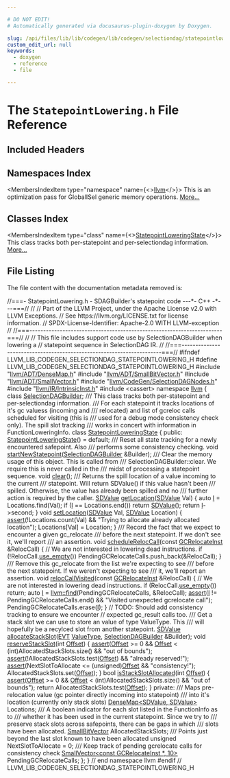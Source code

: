 ```yaml
---

# DO NOT EDIT!
# Automatically generated via docusaurus-plugin-doxygen by Doxygen.

slug: /api/files/lib/lib/codegen/lib/codegen/selectiondag/statepointlowering-h
custom_edit_url: null
keywords:
  - doxygen
  - reference
  - file

---
```





# The `StatepointLowering.h` File Reference

<DoxygenPage pluginConfig={pluginConfig}>



## Included Headers

<IncludesList>
<IncludesListItem
  filePath="llvm/ADT/DenseMap.h"
  permalink="/docs/api/files/include/include/llvm/include/llvm/adt/densemap-h"
  isLocal="true" />
<IncludesListItem
  filePath="llvm/ADT/SmallBitVector.h"
  permalink="/docs/api/files/include/include/llvm/include/llvm/adt/smallbitvector-h"
  isLocal="true" />
<IncludesListItem
  filePath="llvm/ADT/SmallVector.h"
  permalink="/docs/api/files/include/include/llvm/include/llvm/adt/smallvector-h"
  isLocal="true" />
<IncludesListItem
  filePath="llvm/CodeGen/SelectionDAGNodes.h"
  permalink="/docs/api/files/include/include/llvm/include/llvm/codegen/selectiondagnodes-h"
  isLocal="true" />
<IncludesListItem
  filePath="llvm/IR/IntrinsicInst.h"
  permalink="/docs/api/files/include/include/llvm/include/llvm/ir/intrinsicinst-h"
  isLocal="true" />
<IncludesListItem
  filePath="cassert"
  permalink=""
  isLocal="false" />
</IncludesList>

## Namespaces Index

<MembersIndex>

<MembersIndexItem
  type="namespace"
  name={<><a href="/docs/api/namespaces/llvm">llvm</a></>}>
This is an optimization pass for GlobalISel generic memory operations. <a href="/docs/api/namespaces/llvm/#details">More...</a>
</MembersIndexItem>

</MembersIndex>

## Classes Index

<MembersIndex>

<MembersIndexItem
  type="class"
  name={<><a href="/docs/api/classes/llvm/statepointloweringstate">StatepointLoweringState</a></>}>
This class tracks both per-statepoint and per-selectiondag information. <a href="/docs/api/classes/llvm/statepointloweringstate/#details">More...</a>
</MembersIndexItem>

</MembersIndex>


## File Listing

The file content with the documentation metadata removed is:

<ProgramListing>

<Link id="l00001" /><CodeLine lineNumber="1"><Highlight kind="comment">//===- StatepointLowering.h - SDAGBuilder&#39;s statepoint code ---&#42;- C++ -&#42;---===//</Highlight><Highlight kind="normal"></Highlight></CodeLine>
<Link id="l00002" /><CodeLine lineNumber="2"><Highlight kind="normal"></Highlight><Highlight kind="comment">//</Highlight><Highlight kind="normal"></Highlight></CodeLine>
<Link id="l00003" /><CodeLine lineNumber="3"><Highlight kind="normal"></Highlight><Highlight kind="comment">// Part of the LLVM Project, under the Apache License v2.0 with LLVM Exceptions.</Highlight><Highlight kind="normal"></Highlight></CodeLine>
<Link id="l00004" /><CodeLine lineNumber="4"><Highlight kind="normal"></Highlight><Highlight kind="comment">// See https://llvm.org/LICENSE.txt for license information.</Highlight><Highlight kind="normal"></Highlight></CodeLine>
<Link id="l00005" /><CodeLine lineNumber="5"><Highlight kind="normal"></Highlight><Highlight kind="comment">// SPDX-License-Identifier: Apache-2.0 WITH LLVM-exception</Highlight><Highlight kind="normal"></Highlight></CodeLine>
<Link id="l00006" /><CodeLine lineNumber="6"><Highlight kind="normal"></Highlight><Highlight kind="comment">//</Highlight><Highlight kind="normal"></Highlight></CodeLine>
<Link id="l00007" /><CodeLine lineNumber="7"><Highlight kind="normal"></Highlight><Highlight kind="comment">//===----------------------------------------------------------------------===//</Highlight><Highlight kind="normal"></Highlight></CodeLine>
<Link id="l00008" /><CodeLine lineNumber="8"><Highlight kind="normal"></Highlight><Highlight kind="comment">//</Highlight><Highlight kind="normal"></Highlight></CodeLine>
<Link id="l00009" /><CodeLine lineNumber="9"><Highlight kind="normal"></Highlight><Highlight kind="comment">// This file includes support code use by SelectionDAGBuilder when lowering a</Highlight><Highlight kind="normal"></Highlight></CodeLine>
<Link id="l00010" /><CodeLine lineNumber="10"><Highlight kind="normal"></Highlight><Highlight kind="comment">// statepoint sequence in SelectionDAG IR.</Highlight><Highlight kind="normal"></Highlight></CodeLine>
<Link id="l00011" /><CodeLine lineNumber="11"><Highlight kind="normal"></Highlight><Highlight kind="comment">//</Highlight><Highlight kind="normal"></Highlight></CodeLine>
<Link id="l00012" /><CodeLine lineNumber="12"><Highlight kind="normal"></Highlight><Highlight kind="comment">//===----------------------------------------------------------------------===//</Highlight><Highlight kind="normal"></Highlight></CodeLine>
<Link id="l00013" /><CodeLine lineNumber="13"><Highlight kind="normal"></Highlight></CodeLine>
<Link id="l00014" /><CodeLine lineNumber="14"><Highlight kind="normal"></Highlight><Highlight kind="preprocessor">#ifndef LLVM&#95;LIB&#95;CODEGEN&#95;SELECTIONDAG&#95;STATEPOINTLOWERING&#95;H</Highlight><Highlight kind="normal"></Highlight></CodeLine>
<Link id="l00015" /><CodeLine lineNumber="15"><Highlight kind="normal"></Highlight><Highlight kind="preprocessor">#define LLVM&#95;LIB&#95;CODEGEN&#95;SELECTIONDAG&#95;STATEPOINTLOWERING&#95;H</Highlight><Highlight kind="normal"></Highlight></CodeLine>
<Link id="l00016" /><CodeLine lineNumber="16"><Highlight kind="normal"></Highlight></CodeLine>
<Link id="l00017" /><CodeLine lineNumber="17"><Highlight kind="normal"></Highlight><Highlight kind="preprocessor">#include &quot;<a href="/docs/api/files/include/include/llvm/include/llvm/adt/densemap-h">llvm/ADT/DenseMap.h</a>&quot;</Highlight><Highlight kind="normal"></Highlight></CodeLine>
<Link id="l00018" /><CodeLine lineNumber="18"><Highlight kind="normal"></Highlight><Highlight kind="preprocessor">#include &quot;<a href="/docs/api/files/include/include/llvm/include/llvm/adt/smallbitvector-h">llvm/ADT/SmallBitVector.h</a>&quot;</Highlight><Highlight kind="normal"></Highlight></CodeLine>
<Link id="l00019" /><CodeLine lineNumber="19"><Highlight kind="normal"></Highlight><Highlight kind="preprocessor">#include &quot;<a href="/docs/api/files/include/include/llvm/include/llvm/adt/smallvector-h">llvm/ADT/SmallVector.h</a>&quot;</Highlight><Highlight kind="normal"></Highlight></CodeLine>
<Link id="l00020" /><CodeLine lineNumber="20"><Highlight kind="normal"></Highlight><Highlight kind="preprocessor">#include &quot;<a href="/docs/api/files/include/include/llvm/include/llvm/codegen/selectiondagnodes-h">llvm/CodeGen/SelectionDAGNodes.h</a>&quot;</Highlight><Highlight kind="normal"></Highlight></CodeLine>
<Link id="l00021" /><CodeLine lineNumber="21"><Highlight kind="normal"></Highlight><Highlight kind="preprocessor">#include &quot;<a href="/docs/api/files/include/include/llvm/include/llvm/ir/intrinsicinst-h">llvm/IR/IntrinsicInst.h</a>&quot;</Highlight><Highlight kind="normal"></Highlight></CodeLine>
<Link id="l00022" /><CodeLine lineNumber="22"><Highlight kind="normal"></Highlight><Highlight kind="preprocessor">#include &lt;cassert&gt;</Highlight><Highlight kind="normal"></Highlight></CodeLine>
<Link id="l00023" /><CodeLine lineNumber="23"><Highlight kind="normal"></Highlight></CodeLine>
<Link id="l00024" /><CodeLine lineNumber="24"><Highlight kind="normal"></Highlight><Highlight kind="keyword">namespace </Highlight><Highlight kind="normal"><a href="/docs/api/namespaces/llvm">llvm</a> &#123;</Highlight></CodeLine>
<Link id="l00025" /><CodeLine lineNumber="25"><Highlight kind="normal"></Highlight></CodeLine>
<Link id="l00026" /><CodeLine lineNumber="26"><Highlight kind="normal"></Highlight><Highlight kind="keyword">class </Highlight><Highlight kind="normal"><a href="/docs/api/classes/llvm/selectiondagbuilder">SelectionDAGBuilder</a>;</Highlight></CodeLine>
<Link id="l00027" /><CodeLine lineNumber="27"><Highlight kind="normal"></Highlight><Highlight kind="comment"></Highlight></CodeLine>
<Link id="l00028" /><CodeLine lineNumber="28"><Highlight kind="comment">/// This class tracks both per-statepoint and per-selectiondag information.</Highlight></CodeLine>
<Link id="l00029" /><CodeLine lineNumber="29"><Highlight kind="comment">/// For each statepoint it tracks locations of it&#39;s gc valuess (incoming and</Highlight></CodeLine>
<Link id="l00030" /><CodeLine lineNumber="30"><Highlight kind="comment">/// relocated) and list of gcreloc calls scheduled for visiting (this is</Highlight></CodeLine>
<Link id="l00031" /><CodeLine lineNumber="31"><Highlight kind="comment">/// used for a debug mode consistency check only).  The spill slot tracking</Highlight></CodeLine>
<Link id="l00032" /><CodeLine lineNumber="32"><Highlight kind="comment">/// works in concert with information in FunctionLoweringInfo.</Highlight><Highlight kind="normal"></Highlight></CodeLine>
<Link id="l00033" /><CodeLine lineNumber="33" lineLink="/docs/api/classes/llvm/statepointloweringstate"><Highlight kind="normal"></Highlight><Highlight kind="keyword">class </Highlight><Highlight kind="normal"><a href="/docs/api/classes/llvm/statepointloweringstate/#ad3c0b60902d9e4efd8a83fd806c1bb5e">StatepointLoweringState</a> &#123;</Highlight></CodeLine>
<Link id="l00034" /><CodeLine lineNumber="34"><Highlight kind="normal"></Highlight><Highlight kind="keyword">public</Highlight><Highlight kind="normal">:</Highlight></CodeLine>
<Link id="l00035" /><CodeLine lineNumber="35" lineLink="/docs/api/classes/llvm/statepointloweringstate/#ad3c0b60902d9e4efd8a83fd806c1bb5e"><Highlight kind="normal">  <a href="/docs/api/classes/llvm/statepointloweringstate/#ad3c0b60902d9e4efd8a83fd806c1bb5e">StatepointLoweringState</a>() = </Highlight><Highlight kind="keywordflow">default</Highlight><Highlight kind="normal">;</Highlight></CodeLine>
<Link id="l00036" /><CodeLine lineNumber="36"><Highlight kind="normal"></Highlight><Highlight kind="comment"></Highlight></CodeLine>
<Link id="l00037" /><CodeLine lineNumber="37"><Highlight kind="comment">  /// Reset all state tracking for a newly encountered safepoint.  Also</Highlight></CodeLine>
<Link id="l00038" /><CodeLine lineNumber="38"><Highlight kind="comment">  /// performs some consistency checking.</Highlight><Highlight kind="normal"></Highlight></CodeLine>
<Link id="l00039" /><CodeLine lineNumber="39"><Highlight kind="normal">  </Highlight><Highlight kind="keywordtype">void</Highlight><Highlight kind="normal"> <a href="/docs/api/classes/llvm/statepointloweringstate/#aeb4b5a7ad5a49f17f8a34890eb6efefe">startNewStatepoint</a>(<a href="/docs/api/classes/llvm/selectiondagbuilder">SelectionDAGBuilder</a> &amp;Builder);</Highlight></CodeLine>
<Link id="l00040" /><CodeLine lineNumber="40"><Highlight kind="normal"></Highlight><Highlight kind="comment"></Highlight></CodeLine>
<Link id="l00041" /><CodeLine lineNumber="41"><Highlight kind="comment">  /// Clear the memory usage of this object.  This is called from</Highlight></CodeLine>
<Link id="l00042" /><CodeLine lineNumber="42"><Highlight kind="comment">  /// SelectionDAGBuilder::clear.  We require this is never called in the</Highlight></CodeLine>
<Link id="l00043" /><CodeLine lineNumber="43"><Highlight kind="comment">  /// midst of processing a statepoint sequence.</Highlight><Highlight kind="normal"></Highlight></CodeLine>
<Link id="l00044" /><CodeLine lineNumber="44"><Highlight kind="normal">  </Highlight><Highlight kind="keywordtype">void</Highlight><Highlight kind="normal"> <a href="/docs/api/classes/llvm/statepointloweringstate/#a2651c31aeb22030422cc4e9ef6c21e22">clear</a>();</Highlight></CodeLine>
<Link id="l00045" /><CodeLine lineNumber="45"><Highlight kind="normal"></Highlight><Highlight kind="comment"></Highlight></CodeLine>
<Link id="l00046" /><CodeLine lineNumber="46"><Highlight kind="comment">  /// Returns the spill location of a value incoming to the current</Highlight></CodeLine>
<Link id="l00047" /><CodeLine lineNumber="47"><Highlight kind="comment">  /// statepoint.  Will return SDValue() if this value hasn&#39;t been</Highlight></CodeLine>
<Link id="l00048" /><CodeLine lineNumber="48"><Highlight kind="comment">  /// spilled.  Otherwise, the value has already been spilled and no</Highlight></CodeLine>
<Link id="l00049" /><CodeLine lineNumber="49"><Highlight kind="comment">  /// further action is required by the caller.</Highlight><Highlight kind="normal"></Highlight></CodeLine>
<Link id="l00050" /><CodeLine lineNumber="50" lineLink="/docs/api/classes/llvm/statepointloweringstate/#a2e2d4007205a6b163daaf00e3aba04bd"><Highlight kind="normal">  <a href="/docs/api/classes/llvm/sdvalue">SDValue</a> <a href="/docs/api/classes/llvm/statepointloweringstate/#a2e2d4007205a6b163daaf00e3aba04bd">getLocation</a>(<a href="/docs/api/classes/llvm/sdvalue">SDValue</a> Val) &#123;</Highlight></CodeLine>
<Link id="l00051" /><CodeLine lineNumber="51"><Highlight kind="normal">    </Highlight><Highlight kind="keyword">auto</Highlight><Highlight kind="normal"> <a href="/docs/api/files/lib/lib/support/md5-cpp/#ac0eafdc9ee161b71e7af98af736952fd">I</a> = Locations.find(Val);</Highlight></CodeLine>
<Link id="l00052" /><CodeLine lineNumber="52"><Highlight kind="normal">    </Highlight><Highlight kind="keywordflow">if</Highlight><Highlight kind="normal"> (<a href="/docs/api/files/lib/lib/support/md5-cpp/#ac0eafdc9ee161b71e7af98af736952fd">I</a> == Locations.end())</Highlight></CodeLine>
<Link id="l00053" /><CodeLine lineNumber="53"><Highlight kind="normal">      </Highlight><Highlight kind="keywordflow">return</Highlight><Highlight kind="normal"> <a href="/docs/api/files/lib/lib/target/lib/target/aarch64/aarch64isellowering-cpp/#a51cb24bd3e700fcf2f93d1afbb555a16">SDValue</a>();</Highlight></CodeLine>
<Link id="l00054" /><CodeLine lineNumber="54"><Highlight kind="normal">    </Highlight><Highlight kind="keywordflow">return</Highlight><Highlight kind="normal"> <a href="/docs/api/files/lib/lib/support/md5-cpp/#ac0eafdc9ee161b71e7af98af736952fd">I</a>-&gt;second;</Highlight></CodeLine>
<Link id="l00055" /><CodeLine lineNumber="55"><Highlight kind="normal">  &#125;</Highlight></CodeLine>
<Link id="l00056" /><CodeLine lineNumber="56"><Highlight kind="normal"></Highlight></CodeLine>
<Link id="l00057" /><CodeLine lineNumber="57" lineLink="/docs/api/classes/llvm/statepointloweringstate/#a83f9edf0427d9c6d437318242326e331"><Highlight kind="normal">  </Highlight><Highlight kind="keywordtype">void</Highlight><Highlight kind="normal"> <a href="/docs/api/classes/llvm/statepointloweringstate/#a83f9edf0427d9c6d437318242326e331">setLocation</a>(<a href="/docs/api/classes/llvm/sdvalue">SDValue</a> Val, <a href="/docs/api/classes/llvm/sdvalue">SDValue</a> Location) &#123;</Highlight></CodeLine>
<Link id="l00058" /><CodeLine lineNumber="58"><Highlight kind="normal">    <a href="/docs/api/files/lib/lib/target/lib/target/amdgpu/silowercontrolflow-cpp/#a4868c5d81c5ccc98c47aeab6244346a0">assert</a>(!Locations.count(Val) &amp;&amp;</Highlight></CodeLine>
<Link id="l00059" /><CodeLine lineNumber="59"><Highlight kind="normal">           </Highlight><Highlight kind="stringliteral">&quot;Trying to allocate already allocated location&quot;</Highlight><Highlight kind="normal">);</Highlight></CodeLine>
<Link id="l00060" /><CodeLine lineNumber="60"><Highlight kind="normal">    Locations&#91;Val&#93; = Location;</Highlight></CodeLine>
<Link id="l00061" /><CodeLine lineNumber="61"><Highlight kind="normal">  &#125;</Highlight></CodeLine>
<Link id="l00062" /><CodeLine lineNumber="62"><Highlight kind="normal"></Highlight><Highlight kind="comment"></Highlight></CodeLine>
<Link id="l00063" /><CodeLine lineNumber="63"><Highlight kind="comment">  /// Record the fact that we expect to encounter a given gc&#95;relocate</Highlight></CodeLine>
<Link id="l00064" /><CodeLine lineNumber="64"><Highlight kind="comment">  /// before the next statepoint.  If we don&#39;t see it, we&#39;ll report</Highlight></CodeLine>
<Link id="l00065" /><CodeLine lineNumber="65"><Highlight kind="comment">  /// an assertion.</Highlight><Highlight kind="normal"></Highlight></CodeLine>
<Link id="l00066" /><CodeLine lineNumber="66" lineLink="/docs/api/classes/llvm/statepointloweringstate/#a619173b034be1462e5179788c6656c0e"><Highlight kind="normal">  </Highlight><Highlight kind="keywordtype">void</Highlight><Highlight kind="normal"> <a href="/docs/api/classes/llvm/statepointloweringstate/#a619173b034be1462e5179788c6656c0e">scheduleRelocCall</a>(</Highlight><Highlight kind="keyword">const</Highlight><Highlight kind="normal"> <a href="/docs/api/classes/llvm/gcrelocateinst">GCRelocateInst</a> &amp;RelocCall) &#123;</Highlight></CodeLine>
<Link id="l00067" /><CodeLine lineNumber="67"><Highlight kind="normal">    </Highlight><Highlight kind="comment">// We are not interested in lowering dead instructions.</Highlight><Highlight kind="normal"></Highlight></CodeLine>
<Link id="l00068" /><CodeLine lineNumber="68"><Highlight kind="normal">    </Highlight><Highlight kind="keywordflow">if</Highlight><Highlight kind="normal"> (!RelocCall.<a href="/docs/api/classes/llvm/value/#a9d7de807ebdfe1819df3ff6cb0f16158">use&#95;empty</a>())</Highlight></CodeLine>
<Link id="l00069" /><CodeLine lineNumber="69"><Highlight kind="normal">      PendingGCRelocateCalls.push&#95;back(&amp;RelocCall);</Highlight></CodeLine>
<Link id="l00070" /><CodeLine lineNumber="70"><Highlight kind="normal">  &#125;</Highlight></CodeLine>
<Link id="l00071" /><CodeLine lineNumber="71"><Highlight kind="normal"></Highlight><Highlight kind="comment"></Highlight></CodeLine>
<Link id="l00072" /><CodeLine lineNumber="72"><Highlight kind="comment">  /// Remove this gc&#95;relocate from the list we&#39;re expecting to see</Highlight></CodeLine>
<Link id="l00073" /><CodeLine lineNumber="73"><Highlight kind="comment">  /// before the next statepoint.  If we weren&#39;t expecting to see</Highlight></CodeLine>
<Link id="l00074" /><CodeLine lineNumber="74"><Highlight kind="comment">  /// it, we&#39;ll report an assertion.</Highlight><Highlight kind="normal"></Highlight></CodeLine>
<Link id="l00075" /><CodeLine lineNumber="75" lineLink="/docs/api/classes/llvm/statepointloweringstate/#adc17801011bc699f45494d07c83a2ddd"><Highlight kind="normal">  </Highlight><Highlight kind="keywordtype">void</Highlight><Highlight kind="normal"> <a href="/docs/api/classes/llvm/statepointloweringstate/#adc17801011bc699f45494d07c83a2ddd">relocCallVisited</a>(</Highlight><Highlight kind="keyword">const</Highlight><Highlight kind="normal"> <a href="/docs/api/classes/llvm/gcrelocateinst">GCRelocateInst</a> &amp;RelocCall) &#123;</Highlight></CodeLine>
<Link id="l00076" /><CodeLine lineNumber="76"><Highlight kind="normal">    </Highlight><Highlight kind="comment">// We are not interested in lowering dead instructions.</Highlight><Highlight kind="normal"></Highlight></CodeLine>
<Link id="l00077" /><CodeLine lineNumber="77"><Highlight kind="normal">    </Highlight><Highlight kind="keywordflow">if</Highlight><Highlight kind="normal"> (RelocCall.<a href="/docs/api/classes/llvm/value/#a9d7de807ebdfe1819df3ff6cb0f16158">use&#95;empty</a>())</Highlight></CodeLine>
<Link id="l00078" /><CodeLine lineNumber="78"><Highlight kind="normal">      </Highlight><Highlight kind="keywordflow">return</Highlight><Highlight kind="normal">;</Highlight></CodeLine>
<Link id="l00079" /><CodeLine lineNumber="79"><Highlight kind="normal">    </Highlight><Highlight kind="keyword">auto</Highlight><Highlight kind="normal"> <a href="/docs/api/files/lib/lib/support/md5-cpp/#ac0eafdc9ee161b71e7af98af736952fd">I</a> = <a href="/docs/api/namespaces/llvm/#a086e9fbdb06276db7753101a08a63adf">llvm::find</a>(PendingGCRelocateCalls, &amp;RelocCall);</Highlight></CodeLine>
<Link id="l00080" /><CodeLine lineNumber="80"><Highlight kind="normal">    <a href="/docs/api/files/lib/lib/target/lib/target/amdgpu/silowercontrolflow-cpp/#a4868c5d81c5ccc98c47aeab6244346a0">assert</a>(<a href="/docs/api/files/lib/lib/support/md5-cpp/#ac0eafdc9ee161b71e7af98af736952fd">I</a> != PendingGCRelocateCalls.end() &amp;&amp;</Highlight></CodeLine>
<Link id="l00081" /><CodeLine lineNumber="81"><Highlight kind="normal">           </Highlight><Highlight kind="stringliteral">&quot;Visited unexpected gcrelocate call&quot;</Highlight><Highlight kind="normal">);</Highlight></CodeLine>
<Link id="l00082" /><CodeLine lineNumber="82"><Highlight kind="normal">    PendingGCRelocateCalls.erase(<a href="/docs/api/files/lib/lib/support/md5-cpp/#ac0eafdc9ee161b71e7af98af736952fd">I</a>);</Highlight></CodeLine>
<Link id="l00083" /><CodeLine lineNumber="83"><Highlight kind="normal">  &#125;</Highlight></CodeLine>
<Link id="l00084" /><CodeLine lineNumber="84"><Highlight kind="normal"></Highlight></CodeLine>
<Link id="l00085" /><CodeLine lineNumber="85"><Highlight kind="normal">  </Highlight><Highlight kind="comment">// TODO: Should add consistency tracking to ensure we encounter</Highlight><Highlight kind="normal"></Highlight></CodeLine>
<Link id="l00086" /><CodeLine lineNumber="86"><Highlight kind="normal">  </Highlight><Highlight kind="comment">// expected gc&#95;result calls too.</Highlight><Highlight kind="normal"></Highlight></CodeLine>
<Link id="l00087" /><CodeLine lineNumber="87"><Highlight kind="normal"></Highlight><Highlight kind="comment"></Highlight></CodeLine>
<Link id="l00088" /><CodeLine lineNumber="88"><Highlight kind="comment">  /// Get a stack slot we can use to store an value of type ValueType.  This</Highlight></CodeLine>
<Link id="l00089" /><CodeLine lineNumber="89"><Highlight kind="comment">  /// will hopefully be a recylced slot from another statepoint.</Highlight><Highlight kind="normal"></Highlight></CodeLine>
<Link id="l00090" /><CodeLine lineNumber="90"><Highlight kind="normal">  <a href="/docs/api/classes/llvm/sdvalue">SDValue</a> <a href="/docs/api/classes/llvm/statepointloweringstate/#a4841be2489ba10321338a1874b53f249">allocateStackSlot</a>(<a href="/docs/api/structs/llvm/evt">EVT</a> <a href="/docs/api/namespaces/llvm/#ad18871060ac1b051c7322cc6ad71e11c">ValueType</a>, <a href="/docs/api/classes/llvm/selectiondagbuilder">SelectionDAGBuilder</a> &amp;Builder);</Highlight></CodeLine>
<Link id="l00091" /><CodeLine lineNumber="91"><Highlight kind="normal"></Highlight></CodeLine>
<Link id="l00092" /><CodeLine lineNumber="92" lineLink="/docs/api/classes/llvm/statepointloweringstate/#af93bbb466651e3e6abdf9e35c0a34b30"><Highlight kind="normal">  </Highlight><Highlight kind="keywordtype">void</Highlight><Highlight kind="normal"> <a href="/docs/api/classes/llvm/statepointloweringstate/#af93bbb466651e3e6abdf9e35c0a34b30">reserveStackSlot</a>(</Highlight><Highlight kind="keywordtype">int</Highlight><Highlight kind="normal"> <a href="/docs/api/namespaces/llvm/#a05f5b9a11bdcc5feba62899f95dcf878a3134224cba2545bc57954d3b072aebb4">Offset</a>) &#123;</Highlight></CodeLine>
<Link id="l00093" /><CodeLine lineNumber="93"><Highlight kind="normal">    <a href="/docs/api/files/lib/lib/target/lib/target/amdgpu/silowercontrolflow-cpp/#a4868c5d81c5ccc98c47aeab6244346a0">assert</a>(<a href="/docs/api/namespaces/llvm/#a05f5b9a11bdcc5feba62899f95dcf878a3134224cba2545bc57954d3b072aebb4">Offset</a> &gt;= 0 &amp;&amp; <a href="/docs/api/namespaces/llvm/#a05f5b9a11bdcc5feba62899f95dcf878a3134224cba2545bc57954d3b072aebb4">Offset</a> &lt; (</Highlight><Highlight kind="keywordtype">int</Highlight><Highlight kind="normal">)AllocatedStackSlots.size() &amp;&amp;</Highlight></CodeLine>
<Link id="l00094" /><CodeLine lineNumber="94"><Highlight kind="normal">           </Highlight><Highlight kind="stringliteral">&quot;out of bounds&quot;</Highlight><Highlight kind="normal">);</Highlight></CodeLine>
<Link id="l00095" /><CodeLine lineNumber="95"><Highlight kind="normal">    <a href="/docs/api/files/lib/lib/target/lib/target/amdgpu/silowercontrolflow-cpp/#a4868c5d81c5ccc98c47aeab6244346a0">assert</a>(!AllocatedStackSlots.test(<a href="/docs/api/namespaces/llvm/#a05f5b9a11bdcc5feba62899f95dcf878a3134224cba2545bc57954d3b072aebb4">Offset</a>) &amp;&amp; </Highlight><Highlight kind="stringliteral">&quot;already reserved!&quot;</Highlight><Highlight kind="normal">);</Highlight></CodeLine>
<Link id="l00096" /><CodeLine lineNumber="96"><Highlight kind="normal">    <a href="/docs/api/files/lib/lib/target/lib/target/amdgpu/silowercontrolflow-cpp/#a4868c5d81c5ccc98c47aeab6244346a0">assert</a>(NextSlotToAllocate &lt;= (</Highlight><Highlight kind="keywordtype">unsigned</Highlight><Highlight kind="normal">)<a href="/docs/api/namespaces/llvm/#a05f5b9a11bdcc5feba62899f95dcf878a3134224cba2545bc57954d3b072aebb4">Offset</a> &amp;&amp; </Highlight><Highlight kind="stringliteral">&quot;consistency!&quot;</Highlight><Highlight kind="normal">);</Highlight></CodeLine>
<Link id="l00097" /><CodeLine lineNumber="97"><Highlight kind="normal">    AllocatedStackSlots.set(<a href="/docs/api/namespaces/llvm/#a05f5b9a11bdcc5feba62899f95dcf878a3134224cba2545bc57954d3b072aebb4">Offset</a>);</Highlight></CodeLine>
<Link id="l00098" /><CodeLine lineNumber="98"><Highlight kind="normal">  &#125;</Highlight></CodeLine>
<Link id="l00099" /><CodeLine lineNumber="99"><Highlight kind="normal"></Highlight></CodeLine>
<Link id="l00100" /><CodeLine lineNumber="100" lineLink="/docs/api/classes/llvm/statepointloweringstate/#a6cdb26e5268cc05eb7f9726a140f1ae2"><Highlight kind="normal">  </Highlight><Highlight kind="keywordtype">bool</Highlight><Highlight kind="normal"> <a href="/docs/api/classes/llvm/statepointloweringstate/#a6cdb26e5268cc05eb7f9726a140f1ae2">isStackSlotAllocated</a>(</Highlight><Highlight kind="keywordtype">int</Highlight><Highlight kind="normal"> <a href="/docs/api/namespaces/llvm/#a05f5b9a11bdcc5feba62899f95dcf878a3134224cba2545bc57954d3b072aebb4">Offset</a>) &#123;</Highlight></CodeLine>
<Link id="l00101" /><CodeLine lineNumber="101"><Highlight kind="normal">    <a href="/docs/api/files/lib/lib/target/lib/target/amdgpu/silowercontrolflow-cpp/#a4868c5d81c5ccc98c47aeab6244346a0">assert</a>(<a href="/docs/api/namespaces/llvm/#a05f5b9a11bdcc5feba62899f95dcf878a3134224cba2545bc57954d3b072aebb4">Offset</a> &gt;= 0 &amp;&amp; <a href="/docs/api/namespaces/llvm/#a05f5b9a11bdcc5feba62899f95dcf878a3134224cba2545bc57954d3b072aebb4">Offset</a> &lt; (</Highlight><Highlight kind="keywordtype">int</Highlight><Highlight kind="normal">)AllocatedStackSlots.size() &amp;&amp;</Highlight></CodeLine>
<Link id="l00102" /><CodeLine lineNumber="102"><Highlight kind="normal">           </Highlight><Highlight kind="stringliteral">&quot;out of bounds&quot;</Highlight><Highlight kind="normal">);</Highlight></CodeLine>
<Link id="l00103" /><CodeLine lineNumber="103"><Highlight kind="normal">    </Highlight><Highlight kind="keywordflow">return</Highlight><Highlight kind="normal"> AllocatedStackSlots.test(<a href="/docs/api/namespaces/llvm/#a05f5b9a11bdcc5feba62899f95dcf878a3134224cba2545bc57954d3b072aebb4">Offset</a>);</Highlight></CodeLine>
<Link id="l00104" /><CodeLine lineNumber="104"><Highlight kind="normal">  &#125;</Highlight></CodeLine>
<Link id="l00105" /><CodeLine lineNumber="105"><Highlight kind="normal"></Highlight></CodeLine>
<Link id="l00106" /><CodeLine lineNumber="106"><Highlight kind="normal"></Highlight><Highlight kind="keyword">private</Highlight><Highlight kind="normal">:</Highlight><Highlight kind="comment"></Highlight></CodeLine>
<Link id="l00107" /><CodeLine lineNumber="107"><Highlight kind="comment">  /// Maps pre-relocation value (gc pointer directly incoming into statepoint)</Highlight></CodeLine>
<Link id="l00108" /><CodeLine lineNumber="108"><Highlight kind="comment">  /// into it&#39;s location (currently only stack slots)</Highlight><Highlight kind="normal"></Highlight></CodeLine>
<Link id="l00109" /><CodeLine lineNumber="109"><Highlight kind="normal">  <a href="/docs/api/classes/llvm/densemap">DenseMap&lt;SDValue, SDValue&gt;</a> Locations;</Highlight></CodeLine>
<Link id="l00110" /><CodeLine lineNumber="110"><Highlight kind="normal"></Highlight><Highlight kind="comment"></Highlight></CodeLine>
<Link id="l00111" /><CodeLine lineNumber="111"><Highlight kind="comment">  /// A boolean indicator for each slot listed in the FunctionInfo as to</Highlight></CodeLine>
<Link id="l00112" /><CodeLine lineNumber="112"><Highlight kind="comment">  /// whether it has been used in the current statepoint.  Since we try to</Highlight></CodeLine>
<Link id="l00113" /><CodeLine lineNumber="113"><Highlight kind="comment">  /// preserve stack slots across safepoints, there can be gaps in which</Highlight></CodeLine>
<Link id="l00114" /><CodeLine lineNumber="114"><Highlight kind="comment">  /// slots have been allocated.</Highlight><Highlight kind="normal"></Highlight></CodeLine>
<Link id="l00115" /><CodeLine lineNumber="115"><Highlight kind="normal">  <a href="/docs/api/classes/llvm/smallbitvector">SmallBitVector</a> AllocatedStackSlots;</Highlight></CodeLine>
<Link id="l00116" /><CodeLine lineNumber="116"><Highlight kind="normal"></Highlight><Highlight kind="comment"></Highlight></CodeLine>
<Link id="l00117" /><CodeLine lineNumber="117"><Highlight kind="comment">  /// Points just beyond the last slot known to have been allocated</Highlight><Highlight kind="normal"></Highlight></CodeLine>
<Link id="l00118" /><CodeLine lineNumber="118"><Highlight kind="normal">  </Highlight><Highlight kind="keywordtype">unsigned</Highlight><Highlight kind="normal"> NextSlotToAllocate = 0;</Highlight></CodeLine>
<Link id="l00119" /><CodeLine lineNumber="119"><Highlight kind="normal"></Highlight><Highlight kind="comment"></Highlight></CodeLine>
<Link id="l00120" /><CodeLine lineNumber="120"><Highlight kind="comment">  /// Keep track of pending gcrelocate calls for consistency check</Highlight><Highlight kind="normal"></Highlight></CodeLine>
<Link id="l00121" /><CodeLine lineNumber="121"><Highlight kind="normal">  <a href="/docs/api/classes/llvm/smallvector">SmallVector&lt;const GCRelocateInst &#42;, 10&gt;</a> PendingGCRelocateCalls;</Highlight></CodeLine>
<Link id="l00122" /><CodeLine lineNumber="122"><Highlight kind="normal">&#125;;</Highlight></CodeLine>
<Link id="l00123" /><CodeLine lineNumber="123"><Highlight kind="normal"></Highlight></CodeLine>
<Link id="l00124" /><CodeLine lineNumber="124"><Highlight kind="normal">&#125; </Highlight><Highlight kind="comment">// end namespace llvm</Highlight><Highlight kind="normal"></Highlight></CodeLine>
<Link id="l00125" /><CodeLine lineNumber="125"><Highlight kind="normal"></Highlight></CodeLine>
<Link id="l00126" /><CodeLine lineNumber="126"><Highlight kind="normal"></Highlight><Highlight kind="preprocessor">#endif </Highlight><Highlight kind="comment">// LLVM&#95;LIB&#95;CODEGEN&#95;SELECTIONDAG&#95;STATEPOINTLOWERING&#95;H</Highlight><Highlight kind="normal"></Highlight></CodeLine>

</ProgramListing>

</DoxygenPage>
